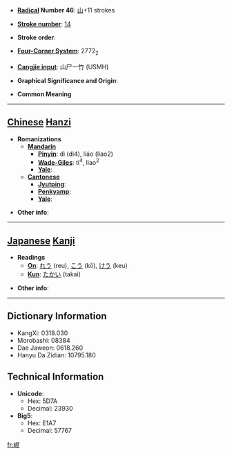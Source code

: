 * '''[[Wiktionary:Chinese radical index| Radical]] Number 46''': [[Wiktionary:Chinese radical index 山|山]]+11 strokes

* '''[[Wiktionary:Chinese total strokes index|Stroke number]]''': [[Wiktionary:Chinese total strokes index 14|14]]

* '''Stroke order''': 

* '''[[Wiktionary:Chinese four corner index|Four-Corner System]]''': 2772<sub>2</sub>

* '''[[Wiktionary:Chinese Cangjie index|Cangjie input]]''': 山尸一竹 (USMH)

* '''Graphical Significance and Origin''': 

* '''Common Meaning'''

----

== [[Chinese]] [[Hanzi]] ==

* '''Romanizations'''
** '''[[Mandarin]]'''
*** '''[[Pinyin]]''': dì (di4), liáo (liao2)
*** '''[[Wade-Giles]]''': ti<sup>4</sup>, liao<sup>2</sup>
*** '''[[Yale]]''': 
** '''[[Cantonese]]'''
*** '''[[Jyutping]]''':
*** '''[[Penkyamp]]''': 
*** '''[[Yale]]''': 

* '''Other info''': 

----

== [[Japanese]] [[Kanji]] ==

* '''Readings'''
** '''[[On]]''': [[れう]] (reu), [[こう]] (kō), [[けう]] (keu)
** '''[[Kun]]''': [[たかい]] (takai)

* '''Other info''':  

----

== Dictionary Information ==

* KangXi: 0318.030
* Morobashi: 08384
* Dae Jaweon: 0618.260
* Hanyu Da Zidian: 10795.180

== Technical Information ==

* '''Unicode''':
** Hex: 5D7A
** Decimal: 23930
* '''Big5''':
** Hex: E1A7
** Decimal: 57767

[[fr:嵺]]